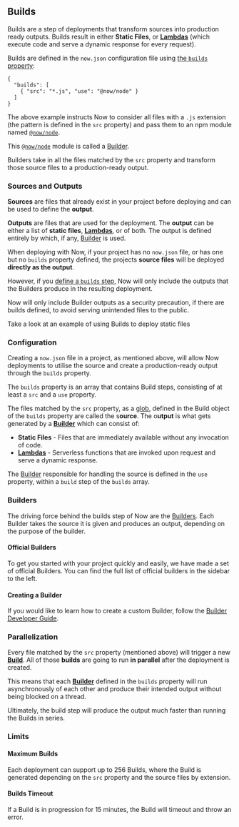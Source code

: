
## Builds

Builds are a step of deployments that transform sources into production ready outputs. Builds result in either **Static Files**, or [**Lambdas**](/docs/v2/deployments/concepts/lambdas) (which execute code and serve a dynamic response for every request).

Builds are defined in the `now.json` configuration file using [the `builds` property](/docs/v2/deployments/configuration#builds):

```
{
  "builds": [
    { "src": "*.js", "use": "@now/node" }
  ]
}
```

The above example instructs Now to consider all files with a `.js` extension (the pattern is defined in the `src` property) and pass them to an npm module named [`@now/node`](/docs/v2/deployments/official-builders/node-js-now-node).

This [`@now/node`](/docs/v2/deployments/official-builders/node-js-now-node) module is called a [Builder](/docs/v2/deployments/builders/overview).

Builders take in all the files matched by the `src` property and transform those source files to a production-ready output.

### Sources and Outputs

**Sources** are files that already exist in your project before deploying and can be used to define the **output**.

**Outputs** are files that are used for the deployment. The **output** can be either a list of **static files**, [**Lambdas**](/docs/v2/deployments/concepts/lambdas), or of both. The output is defined entirely by which, if any, [Builder](/docs/v2/deployments/builders/overview) is used.

When deploying with Now, if your project has no `now.json` file, or has one but no `builds` property defined, the projects **source files** will be deployed **directly as the output**.

However, if you [define a `builds` step](/docs/v2/deployments/configuration#builds), Now will only include the outputs that the Builders produce in the resulting deployment.

<Note>Now will only include Builder outputs as a security precaution, if there are <InlineCode>builds</InlineCode> defined, to avoid serving unintended files to the public.</Note>

<Card title="See a Static Build Example" href="/docs/v2/deployments/official-builders/static-now-static">Take a look at an example of using Builds to deploy static files</Card>

### Configuration

Creating a `now.json` file in a project, as mentioned above, will allow Now deployments to utilise the source and create a production-ready output through the `builds` property.

The `builds` property is an array that contains Build steps, consisting of at least a `src` and a `use` property.

The files matched by the `src` property, as a [glob](https://en.wikipedia.org/wiki/Glob_(programming)), defined in the Build object of the `builds` property are called the s**ource**. The o**utput** is what gets generated by a [**Builder**](/docs/v2/deployments/builders/overview) which can consist of:

- **Static Files** - Files that are immediately available without any invocation of code.
- [**Lambdas**](/docs/v2/deployments/concepts/lambdas) - Serverless functions that are invoked upon request and serve a dynamic response.

The [Builder](#builders) responsible for handling the source is defined in the `use` property, within a `build` step of the `builds` array.

### Builders

The driving force behind the builds step of Now are the [Builders](/docs/v2/deployments/builders/overview). Each Builder takes the source it is given and produces an output, depending on the purpose of the builder.

#### Official Builders
To get you started with your project quickly and easily, we have made a set of official Builders. You can find the full list of official builders in the sidebar to the left.

#### Creating a Builder

If you would like to learn how to create a custom Builder, follow the [Builder Developer Guide](/docs/v2/deployments/builders/developer-guide).

### Parallelization

Every file matched by the `src` property (mentioned above) will trigger a new [**Build**](/docs/v2/deployments/builds#source-and-output). All of those **builds** are going to run **in parallel** after the deployment is created.

This means that each [**Builder**](/docs/v2/deployments/builders/overview) defined in the `builds` property will run asynchronously of each other and produce their intended output without being blocked on a thread.

Ultimately, the build step will produce the output much faster than running the Builds in series.

### Limits

#### Maximum Builds
Each deployment can support up to 256 Builds, where the Build is generated depending on the `src` property and the source files by extension.

#### Builds Timeout
If a Build is in progression for 15 minutes, the Build will timeout and throw an error.
